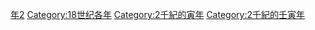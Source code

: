 {{Catnav|頁面分類|历史|歷史時代|年|18世纪各年}}
{{Commons category|1722}}

[[Category:1720年代|年2]]
[[Category:18世纪各年|Category:18世纪各年]]
[[Category:2千紀的寅年|Category:2千紀的寅年]]
[[Category:2千紀的壬寅年|Category:2千紀的壬寅年]]